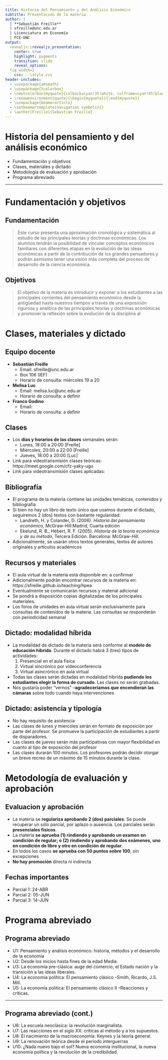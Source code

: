 ```yaml
---
title: Historia del Pensamiento y del Análisis Económico
subtitle: Presentación de la materia
author: |
  | **Sebastián Freille**
  | sfreille@unc.edu.ar
  | Licenciatura en Economía
  | FCE-UNC
output:
  revealjs::revealjs_presentation:
    center: true
    highlight: pygments
    transition: slide
    reveal_options:
  fig_width=2
    css: ..\style.css
header-includes:
  - \usepackage{amsmath}
  - \usepackage{tcolorbox}
  - \newtcolorbox{myquote}{colback=cyan!35!white, colframe=cyan!85!black}
  - \renewenvironment{quote}{\begin{myquote}}{\end{myquote}}
  - \usepackage{beamerarticle}
  - \setbeamertemplate{navigation symbols}{}
  - \author[Freille]{Sebastián Freille}
---
```


# **Historia del pensamiento y del análisis económico**

- Fundamentación y objetivos
- Clases, materiales y dictado
- Metodología de evaluación y aprobación
- Programa abreviado



---

# **Fundamentación y objetivos**

## Fundamentación

> Este curso presenta una aproximación cronológica y sistemática al estudio de las principales teorías y doctrinas económicas. Los alumnos tendrán la posibilidad de vincular conceptos económicos familiares con diferentes etapas en la evolución de las ideas económicas a partir de la contribución de los grandes pensadores y podrán asimismo tener una visión más completa del proceso de desarrollo de la ciencia económica

## Objetivos

> El objetivo de la materia es introducir y exponer a los estudiantes a las principales corrientes del pensamiento económico desde la antigüedad hasta nuestros tiempos a través de una exposición rigurosa y analítica de las principales teorías y doctrinas económicas y promover la reflexión sobre la evolución de la disciplina al 


# **Clases, materiales y dictado**

## Equipo docente

- **Sebastián Freille**
  - Email: sfreille@unc.edu.ar
  - Box 106 (IEF)
  - Horario de consulta: miércoles 19 a 20

- **Melisa Luc**
  - Email: melisa.luc@unc.edu.ar
  - Horario de consulta: a definir
  
- **Franco Godino**
  - Email:
  - Horario de consulta: a definir

## Clases

- Los **días y horarios de las clases** semanales serán:
  - Lunes, 18:00 a 20:00 [Freille]
  - Miércoles, 20:00 a 22:00 [Freille]
  - Jueves, 18:00 a 20:00 [Luc]
- Link para videotransmisión clases teóricas: https://meet.google.com/cfz-yaky-ugu
- Link para videotransmisión clases aplicadas:

## Bibliografía

- El programa de la materia contiene las unidades temáticas, contenidos y bibliografía
- Si bien no hay un libro de texto único que usamos durante el dictado, seguiremos 2 (dos) textos con bastante regularidad:
  - Landreth, H. y Colander, D. (2006). *Historia del pensamiento económico*, McGraw-Hill:Madrid, Cuarta edición
  - Ekelund, R. B., Hébert, R. F. (2005). *Historia de la teoría económica y de su método*, Tercera Edición. Barcelona: McGraw-Hill.
- Adicionalmente, se usarán otros textos generales, textos de autores originales y artículos académicos

## Recursos y materiales

- El aula virtual de la materia está disponible en: a confirmar
- Adicionalmente podrán encontrar recursos de la materia en: https://sfreille.github.io/teaching/hpea
- Eventualmente se comunicarán recursos y material adicional
- Se pondrá a disposición copias digitalizadas de los principales materiales.
- Los foros de unidades en aula virtual serán exclusivamente para consultas de contenidos de la materia. Las consultas se responderán con periodicidad semanal


## Dictado: modalidad híbrida

- La modalidad de dictado de la materia será conforme al **modelo de educación híbrida**. Durante el dictado habrá 3 (tres) tipos de actividades:
  1. Presencial en el aula física
  2. Virtual sincrónico por videoconferencia
  3. Virtual asincrónico en aula virtual
- Todas las clases serán dictadas en modalidad híbrida **pudiendo los estudiantes elegir la forma de cursado**. Las clases no serán grabadas.
- Nos gustaría poder "vernos" --**agradeceríamos que encendieran las cámaras** sobre todo cuando haya intervenciones

## Dictado: asistencia y tipología

- No hay requisito de asistencia
- Las clases de lunes y miercóles serán en formato de exposición por parte del profesor. Se promueve la participación de estudiantes a partir de disparadores.
- Las clases de jueves serán más participativas con mayor flexibilidad en cuanto al tipo de exposición del profesor
- Las clases durarán 100 minutos. Los profesores podrán decidir otorgar un breve recreo de un máximo de 15 minutos durante la clase.


# **Metodología de evaluación y aprobación**

## Evaluacion y aprobación

- La materia se **regulariza aprobando 2 (dos) parciales**. Se puede recuperar un sólo parcial, por aplazo o ausencia. Los parciales serán **presenciales físicos**.
- La materia **se aprueba (1) rindiendo y aprobando un examen en condición de regular; o (2) rindiendo y aprobando dos exámenes, uno en condición de libre y otro en condición de regular**.
- En todos los casos **se aprueba con 50 puntos sobre 100**, sin excepciones
- **No hay promoción** directa ni indirecta

## Fechas importantes

- Parcial 1: 24-ABR
- Parcial 2: 05-JUN
- Parcial 3: 14-JUN

# **Programa abreviado**

## Programa abreviado

- U1: Pensamiento y análisis económico: historia, métodos y el desarrollo de la economía
- U2: Desde los inicios hasta fines de la edad Media.
- U3: La economía pre-clásica: auge del comercio, el Estado nación y la transición a las ideas liberales.
- U4: La economía política: El pensamiento clásico   --Smith, Ricardo, J.S. Mill.
- U5: La economía política: El pensamiento clásico II –Reacciones y críticas.

---
## Programa abreviado (cont.)

- U6: La escuela neoclásica: la revolución marginalista.
- U7: Las reacciones  en el siglo XX: críticas al método y a los supuestos.
- U8: El nacimiento de la macroeconomía: Keynes y la teoría general.
- U9: La renovación teórica desde el período interguerras
- U10: ¿Nada nuevo bajo el sol? Nueva economía institucional, la nueva economía política y la revolución de la credibilidad.

